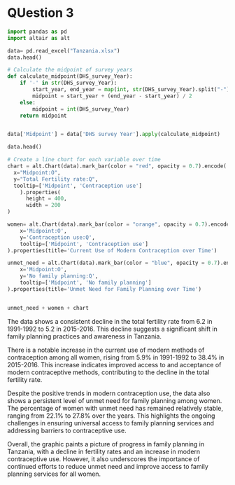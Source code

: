 # QUestion 3
```python
import pandas as pd
import altair as alt

```

```python
data= pd.read_excel("Tanzania.xlsx")
data.head()
```
```python
# Calculate the midpoint of survey years
def calculate_midpoint(DHS_survey_Year):
    if '-' in str(DHS_survey_Year):
        start_year, end_year = map(int, str(DHS_survey_Year).split("-"))
        midpoint = start_year + (end_year - start_year) / 2
    else:
        midpoint = int(DHS_survey_Year)
    return midpoint


data['Midpoint'] = data['DHS survey Year'].apply(calculate_midpoint)
```

```python
data.head()
```


```python
# Create a line chart for each variable over time
chart = alt.Chart(data).mark_bar(color = "red", opacity = 0.7).encode(
  x="Midpoint:O",
  y="Total Fertility rate:Q",
  tooltip=['Midpoint', 'Contraception use']
    ).properties(
      height = 400,
      width = 200
)

women= alt.Chart(data).mark_bar(color = "orange", opacity = 0.7).encode(
    x='Midpoint:O',
    y='Contraception use:Q',
    tooltip=['Midpoint', 'Contraception use']
).properties(title='Current Use of Modern Contraception over Time')

unmet_need = alt.Chart(data).mark_bar(color = "blue", opacity = 0.7).encode(
    x='Midpoint:O',
    y='No family planning:Q',
    tooltip=['Midpoint', 'No family planning']
).properties(title='Unmet Need for Family Planning over Time')


unmet_need + women + chart
```
The data shows a consistent decline in the total fertility rate from 6.2 in 1991-1992 to 5.2 in 2015-2016. This decline suggests a significant shift in family planning practices and awareness in Tanzania.

There is a notable increase in the current use of modern methods of contraception among all women, rising from 5.9% in 1991-1992 to 38.4% in 2015-2016. This increase indicates improved access to and acceptance of modern contraceptive methods, contributing to the decline in the total fertility rate.

Despite the positive trends in modern contraception use, the data also shows a persistent level of unmet need for family planning among women. The percentage of women with unmet need has remained relatively stable, ranging from 22.1% to 27.8% over the years. This highlights the ongoing challenges in ensuring universal access to family planning services and addressing barriers to contraceptive use.

Overall, the graphic paints a picture of progress in family planning in Tanzania, with a decline in fertility rates and an increase in modern contraceptive use. However, it also underscores the importance of continued efforts to reduce unmet need and improve access to family planning services for all women.





